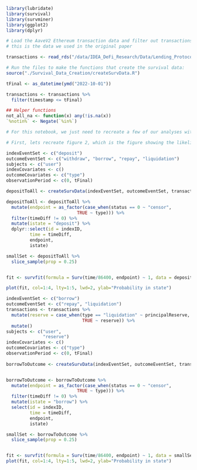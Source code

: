 ```r
library(lubridate)
library(survival)
library(survminer)
library(ggplot2)
library(dplyr)
```

```r
# Load the AaveV2 Ethereum transaction data and filter out transactions after October 1, 2022 since 
# this is the data we used in the original paper

transactions <- read_rds("/data/IDEA_DeFi_Research/Data/Lending_Protocols/Aave/V2/Mainnet/transactions.rds")

# Run the files to make the functions that create the survival data:
source("./Survival_Data_Creation/createSurvData.R")

tFinal <- as_datetime(ymd("2022-10-01"))

transactions <- transactions %>%
  filter(timestamp <= tFinal)

## Helper functions
not_all_na <- function(x) any(!is.na(x))
`%notin%` <- Negate(`%in%`)

```

```r
# For this notebook, we just need to recreate a few of our analyses with competing risks. 

# First, lets recreate figure 2, which is the figure showing the likelihood of each event type being the next event after a deposit.

indexEventSet <- c("deposit")
outcomeEventSet <- c("withdraw", "borrow", "repay", "liquidation")
subjects <- c("user")
indexCovariates <- c()
outcomeCovariates <- c("type")
observationPeriod <- c(0, tFinal)

depositToAll <- createSurvData(indexEventSet, outcomeEventSet, transactions, subjects, observationPeriod, indexCovariates, outcomeCovariates)

depositToAll <- depositToAll %>%
  mutate(endpoint = as_factor(case_when(status == 0 ~ "censor",
                           TRUE ~ type))) %>%
  filter(timeDiff != 0) %>%
  mutate(istate = "deposit") %>%
  dplyr::select(id = indexID,
         time = timeDiff,
         endpoint,
         istate)

smallSet <- depositToAll %>%
  slice_sample(prop = 0.25)


fit <- survfit(formula = Surv(time/86400, endpoint) ~ 1, data = depositToAll, id=id, istate=istate)

plot(fit, col=1:4, lty=1:5, lwd=2, ylab="Probability in state")
```

```r
indexEventSet <- c("borrow")
outcomeEventSet <- c("repay", "liquidation")
transactions <- transactions %>%
  mutate(reserve = case_when(type == "liquidation" ~ principalReserve,
                             TRUE ~ reserve)) %>%
  mutate()
subjects <- c("user",
              "reserve")
indexCovariates <- c()
outcomeCovariates <- c("type")
observationPeriod <- c(0, tFinal)
  
borrowToOutcome <- createSurvData(indexEventSet, outcomeEventSet, transactions, subjects, observationPeriod, indexCovariates, outcomeCovariates)


borrowToOutcome <- borrowToOutcome %>%
  mutate(endpoint = as_factor(case_when(status == 0 ~ "censor",
                           TRUE ~ type))) %>%
  filter(timeDiff != 0) %>%
  mutate(istate = "borrow") %>%
  select(id = indexID,
         time = timeDiff,
         endpoint,
         istate)

smallSet <- borrowToOutcome %>%
  slice_sample(prop = 0.25)


fit <- survfit(formula = Surv(time/86400, endpoint) ~ 1, data = smallSet, id=id, istate=istate)
plot(fit, col=1:4, lty=1:5, lwd=2, ylab="Probability in state")
```

```r
```